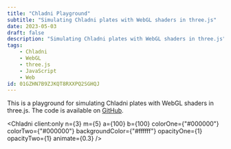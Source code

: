 ```yaml
---
title: "Chladni Playground"
subtitle: "Simulating Chladni plates with WebGL shaders in three.js"
date: 2023-05-03
draft: false
description: "Simulating Chladni plates with WebGL shaders in three.js"
tags:
    - Chladni
    - WebGL
    - three.js
    - JavaScript
    - Web
id: 01GZHN7B9ZJKQT8RXXPQ2SGHQJ
---
```



This is a playground for simulating Chladni plates with WebGL shaders in three.js. The code is available on [GitHub](https://github.com/petertjmills/webgl-chladni).

<Chladni
	client:only
	n={3}
	m={5}
	a={100}
	b={100}
	colorOne={"#000000"}
	colorTwo={"#000000"}
	backgroundColor={"#ffffff"}
    opacityOne={1}
    opacityTwo={1}
    animate={0.3}
/>
